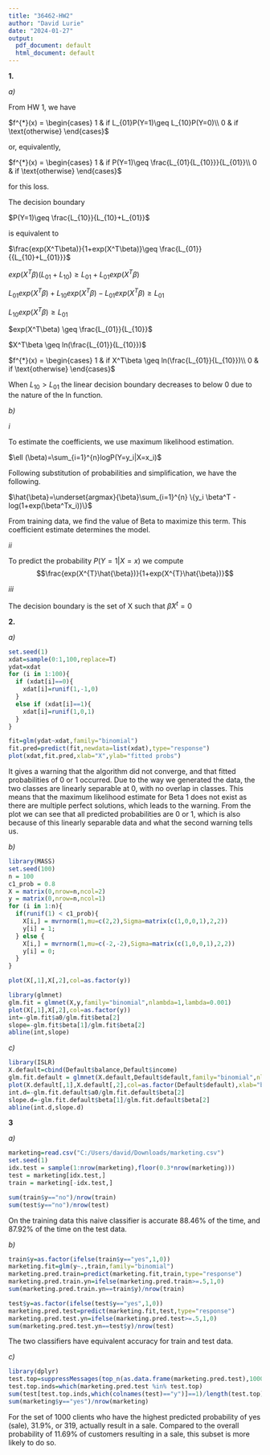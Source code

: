 ---
title: "36462-HW2"
author: "David Lurie"
date: "2024-01-27"
output:
  pdf_document: default
  html_document: default
---


**1.**

*a)*

From HW 1, we have 

$f^{*}(x) =
    \begin{cases}
      1 & if L_{01}P(Y=1)\geq L_{10}P(Y=0)\\
      0 & if \text{otherwise}
    \end{cases}$
    
or, equivalently,

$f^{*}(x) =
    \begin{cases}
      1 & if P(Y=1)\geq \frac{L_{01}{L_{10}}}{L_{01}}\\
      0 & if \text{otherwise}
    \end{cases}$

for this loss.

The decision boundary

$P(Y=1)\geq \frac{L_{10}}{L_{10}+L_{01}}$

is equivalent to

$\frac{exp(X^T\beta)}{1+exp(X^T\beta)}\geq \frac{L_{01}}{{L_{10}+L_{01}}}$

$exp(X^T\beta)(L_{01}+L_{10}) \geq L_{01}+L_{01}exp(X^T\beta)$

$L_{01}exp(X^T\beta)+L_{10}exp(X^T\beta)-L_{01}exp(X^T\beta) \geq L_{01}$

$L_{10}exp(X^T\beta) \geq L_{01}$

$exp(X^T\beta) \geq \frac{L_{01}}{L_{10}}$

$X^T\beta \geq ln(\frac{L_{01}}{L_{10}})$

$f^{*}(x) = \begin{cases} 1 & if X^T\beta \geq ln(\frac{L_{01}}{L_{10}})\\ 0 & if \text{otherwise} \end{cases}$

When $L_{10} > L_{01}$ the linear decision boundary decreases to below 0 due to the nature of the ln function.

*b)*

*i*

To estimate the coefficients, we use maximum likelihood estimation.

$\ell (\beta)=\sum_{i=1}^{n}logP(Y=y_i|X=x_i)$

Following substitution of probabilities and simplification, we have the following.

$\hat{\beta}=\underset{argmax}{\beta}\sum_{i=1}^{n} \{y_i \beta^T - log(1+exp(\beta^Tx_i))\}$

From training data, we find the value of Beta to maximize this term. This coefficient estimate determines the model.

*ii*

To predict the probability ${P}(Y=1|X=x)$ we compute $$\frac{exp(X^{T}\hat{\beta})}{1+exp(X^{T}\hat{\beta})}$$

*iii*

The decision boundary is the set of X such that $\hat{\beta} X^t=0$

**2.**

*a)*

```{r}
set.seed(1)
xdat=sample(0:1,100,replace=T)
ydat=xdat
for (i in 1:100){
  if (xdat[i]==0){
    xdat[i]=runif(1,-1,0)
  }
  else if (xdat[i]==1){
    xdat[i]=runif(1,0,1)
  }
}

fit=glm(ydat~xdat,family="binomial")
fit.pred=predict(fit,newdata=list(xdat),type="response")
plot(xdat,fit.pred,xlab="X",ylab="fitted probs")
```

It gives a warning that the algorithm did not converge, and that fitted probabilities of 0 or 1 occurred. Due to the way we generated the data, the two classes are linearly separable at 0, with no overlap in classes. This  means that the maximum likelihood estimate for Beta 1 does not exist as there are multiple perfect solutions, which leads to the warning. From the plot we can see that all predicted probabilities are 0 or 1, which is also because of this linearly separable data and what the second warning tells us.

*b)*

```{r}
library(MASS)
set.seed(100)
n = 100
c1_prob = 0.8
X = matrix(0,nrow=n,ncol=2)
y = matrix(0,nrow=n,ncol=1)
for (i in 1:n){
  if(runif(1) < c1_prob){
    X[i,] = mvrnorm(1,mu=c(2,2),Sigma=matrix(c(1,0,0,1),2,2))
    y[i] = 1;
  } else {
    X[i,] = mvrnorm(1,mu=c(-2,-2),Sigma=matrix(c(1,0,0,1),2,2))
    y[i] = 0;
  }
}
```

```{r}
plot(X[,1],X[,2],col=as.factor(y))
```

```{r}
library(glmnet)
glm.fit = glmnet(X,y,family="binomial",nlambda=1,lambda=0.001)
plot(X[,1],X[,2],col=as.factor(y))
int=-glm.fit$a0/glm.fit$beta[2]
slope=-glm.fit$beta[1]/glm.fit$beta[2]
abline(int,slope)
```

*c)*

```{r}
library(ISLR)
X.default=cbind(Default$balance,Default$income)
glm.fit.default = glmnet(X.default,Default$default,family="binomial",nlambda=1,lambda=0.001)
plot(X.default[,1],X.default[,2],col=as.factor(Default$default),xlab="balance",ylab="income")
int.d=-glm.fit.default$a0/glm.fit.default$beta[2]
slope.d=-glm.fit.default$beta[1]/glm.fit.default$beta[2]
abline(int.d,slope.d)
```

**3**

*a)*

```{r}
marketing=read.csv("C:/Users/david/Downloads/marketing.csv")
set.seed(1)
idx.test = sample(1:nrow(marketing),floor(0.3*nrow(marketing)))
test = marketing[idx.test,]
train = marketing[-idx.test,]
```

```{r}
sum(train$y=="no")/nrow(train)
sum(test$y=="no")/nrow(test)
```
On the training data this naive classifier is accurate 88.46% of the time, and 87.92% of the time on the test data.


*b)*

```{r}
train$y=as.factor(ifelse(train$y=="yes",1,0))
marketing.fit=glm(y~.,train,family="binomial")
marketing.pred.train=predict(marketing.fit,train,type="response")
marketing.pred.train.yn=ifelse(marketing.pred.train>=.5,1,0)
sum(marketing.pred.train.yn==train$y)/nrow(train)

test$y=as.factor(ifelse(test$y=="yes",1,0))
marketing.pred.test=predict(marketing.fit,test,type="response")
marketing.pred.test.yn=ifelse(marketing.pred.test>=.5,1,0)
sum(marketing.pred.test.yn==test$y)/nrow(test)
```

The two classifiers have equivalent accuracy for train and test data.

*c)*

```{r}
library(dplyr)
test.top=suppressMessages(top_n(as.data.frame(marketing.pred.test),1000)[,1])
test.top.inds=which(marketing.pred.test %in% test.top)
sum(test[test.top.inds,which(colnames(test)=="y")]==1)/length(test.top)
sum(marketing$y=="yes")/nrow(marketing)
```

For the set of 1000 clients who have the highest predicted probability of yes (sale), 31.9%, or 319, actually result in a sale. Compared to the overall probability of 11.69% of customers resulting in a sale, this subset is more likely to do so.